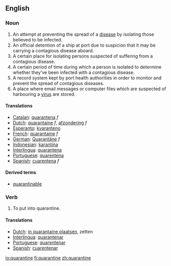 ==English==
===Noun===
{{en-noun-reg}}

# An attempt at preventing the spread of a [[disease]] by isolating those believed to be infected.
# An official detention of a ship at port due to suspicion that it may be carrying a contagious disease aboard.
# A certain place for isolating persons suspected of suffering from a contagious disease.
# A certain period of time during which a person is isolated to determine whether they've been infected with a contagious disease.
# A record system kept by port health authorities in order to monitor and prevent the spread of contagious diseases.
# A place where email messages or computer files which are suspected of harbouring a [[virus]] are stored. 

==== Translations ====
*[[Catalan]]: [[quarantena]] ''f''
*[[Dutch]]: [[quarantaine]] ''f'', [[afzondering]] ''f''
*[[Esperanto]]: [[kvaranteno]]
*[[French]]: [[quarantaine]] ''f''
*[[German]]: [[Quarantäne]] ''f''
*[[Indonesian]]: [[karantina]]
*[[Interlingua]]: [[quarantena]]
*[[Portuguese]]: [[quarentena]] {{f}}
*[[Spanish]]: [[cuarentena]] ''f''

====Derived terms====
* [[quarantinable]]

===Verb===
{{en-infl-reg-other-e|quarantin|e|}}

# To put into quarantine.

==== Translations ====
*[[Dutch]]: [[in quarantaine plaatsen]], zetten
*[[Interlingua]]: [[quarantenar]]
*[[Portuguese]]: [[quarentenar]]
*[[Spanish]]: [[cuarentenar]]

[[io:quarantine]]
[[fi:quarantine]]
[[zh:quarantine]]